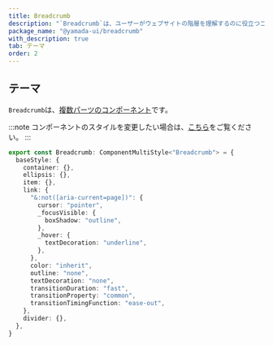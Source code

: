 ```yaml
---
title: Breadcrumb
description: "`Breadcrumb`は、ユーザーがウェブサイトの階層を理解するのに役立つコンポーネントです。"
package_name: "@yamada-ui/breadcrumb"
with_description: true
tab: テーマ
order: 2
---
```


## テーマ

`Breadcrumb`は、[複数パーツのコンポーネント](/styled-system/theming/component-styles#複数パーツのコンポーネント)です。

:::note
コンポーネントのスタイルを変更したい場合は、[こちら](/styled-system/theming/customize-theme#コンポーネントのスタイルを変更する)をご覧ください。
:::

```ts
export const Breadcrumb: ComponentMultiStyle<"Breadcrumb"> = {
  baseStyle: {
    container: {},
    ellipsis: {},
    item: {},
    link: {
      "&:not([aria-current=page])": {
        cursor: "pointer",
        _focusVisible: {
          boxShadow: "outline",
        },
        _hover: {
          textDecoration: "underline",
        },
      },
      color: "inherit",
      outline: "none",
      textDecoration: "none",
      transitionDuration: "fast",
      transitionProperty: "common",
      transitionTimingFunction: "ease-out",
    },
    divider: {},
  },
}
```
